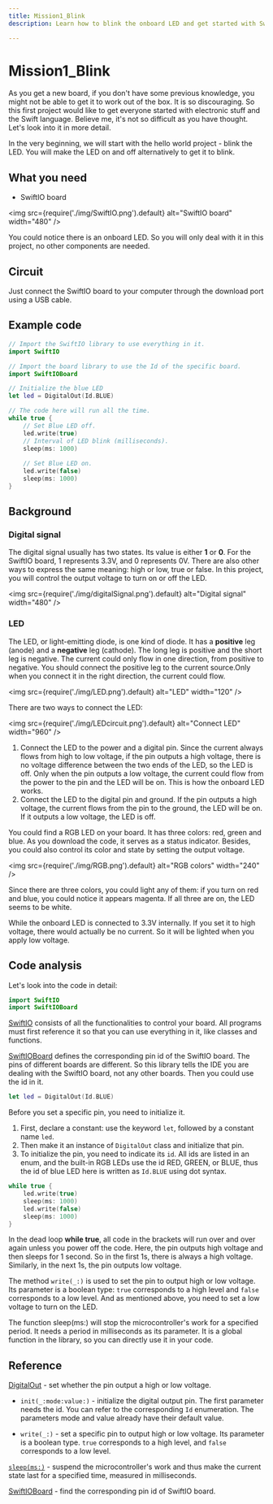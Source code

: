 ```yaml
---
title: Mission1_Blink
description: Learn how to blink the onboard LED and get started with Swift language.

---
```


# Mission1_Blink

As you get a new board, if you don't have some previous knowledge, you might not be able to get it to work out of the box. It is so discouraging. So this first project would like to get everyone started with electronic stuff and the Swift language. Believe me, it's not so difficult as you have thought. Let's look into it in more detail.

In the very beginning, we will start with the hello world project - blink the LED. You will make the LED on and off alternatively to get it to blink.

## What you need

- SwiftIO board

<img
  src={require('./img/SwiftIO.png').default}
  alt="SwiftIO board" width="480"
/>


You could notice there is an onboard LED. So you will only deal with it in this project, no other components are needed.


## Circuit
Just connect the SwiftIO board to your computer through the download port using a USB cable.



## Example code

```swift
// Import the SwiftIO library to use everything in it.
import SwiftIO

// Import the board library to use the Id of the specific board. 
import SwiftIOBoard

// Initialize the blue LED 
let led = DigitalOut(Id.BLUE)

// The code here will run all the time. 
while true { 
    // Set Blue LED off. 
    led.write(true) 
    // Interval of LED blink (milliseconds).
    sleep(ms: 1000) 
     
    // Set Blue LED on. 
    led.write(false) 
    sleep(ms: 1000)
}
```


## Background

### Digital signal

The digital signal usually has two states. Its value is either **1** or **0**. For the SwiftIO board, 1 represents 3.3V, and 0 represents 0V. There are also other ways to express the same meaning: high or low, true or false. In this project, you will control the output voltage to turn on or off the LED.

<img
  src={require('./img/digitalSignal.png').default}
  alt="Digital signal" width="480"
/>

### LED

The LED, or light-emitting diode, is one kind of diode. It has a **positive** leg (anode) and a **negative** leg (cathode). The long leg is positive and the short leg is negative. The current could only flow in one direction, from positive to negative. You should connect the positive leg to the current source.Only when you connect it in the right direction, the current could flow.

<img
  src={require('./img/LED.png').default}
  alt="LED" width="120"
/>

There are two ways to connect the LED:

<img
  src={require('./img/LEDcircuit.png').default}
  alt="Connect LED" width="960"
/>

1. Connect the LED to the power and a digital pin. Since the current always flows from high to low voltage, if the pin outputs a high voltage, there is no voltage difference between the two ends of the LED, so the LED is off. Only when the pin outputs a low voltage, the current could flow from the power to the pin and the LED will be on. This is how the onboard LED works.
2. Connect the LED to the digital pin and ground. If the pin outputs a high voltage, the current flows from the pin to the ground, the LED will be on. If it outputs a low voltage, the LED is off.

You could find a RGB LED on your board. It has three colors: red, green and blue. As you download the code, it serves as a status indicator. Besides, you could also control its color and state by setting the output voltage.

<img
  src={require('./img/RGB.png').default}
  alt="RGB colors" width="240"
/>

Since there are three colors, you could light any of them: if you turn on red and blue, you could notice it appears magenta. If all three are on, the LED seems to be white.

While the onboard LED is connected to 3.3V internally. If you set it to high voltage, there would actually be no current. So it will be lighted when you apply low voltage.



## Code analysis

Let's look into the code in detail:

```swift
import SwiftIO
import SwiftIOBoard
```
[SwiftIO](https://swiftioapi.madmachine.io/) consists of all the functionalities to control your board. All programs must first reference it so that you can use everything in it, like classes and functions.

[SwiftIOBoard](https://github.com/madmachineio/MadBoards/blob/main/Sources/SwiftIOBoard/Id.swift) defines the corresponding pin id of the SwiftIO board. The pins of different boards are different. So this library tells the IDE you are dealing with the SwiftIO board, not any other boards. Then you could use the id in it.

```swift
let led = DigitalOut(Id.BLUE)
```

Before you set a specific pin, you need to initialize it. 

1. First, declare a constant: use the keyword `let`, followed by a constant name `led`.
2. Then make it an instance of `DigitalOut` class and initialize that pin.
3. To initialize the pin, you need to indicate its `id`. All ids are listed in an enum, and the built-in RGB LEDs use the id RED, GREEN, or BLUE, thus the id of blue LED here is written as `Id.BLUE` using dot syntax.

```swift
while true { 
    led.write(true) 
    sleep(ms: 1000) 
    led.write(false) 
    sleep(ms: 1000)
}
```

In the dead loop **while true**, all code in the brackets will run over and over again unless you power off the code. Here, the pin outputs high voltage and then sleeps for 1 second. So in the first 1s, there is always a high voltage. Similarly, in the next 1s, the pin outputs low voltage.

The method `write(_:)` is used to set the pin to output high or low voltage. Its parameter is a boolean type: `true` corresponds to a high level and `false` corresponds to a low level. And as mentioned above, you need to set a low voltage to turn on the LED.

The function sleep(ms:) will stop the microcontroller's work for a specified period. It needs a period in milliseconds as its parameter. It is a global function in the library, so you can directly use it in your code.

## Reference

[DigitalOut](https://swiftioapi.madmachine.io/Classes/DigitalOut.html) - set whether the pin output a high or low voltage.

- `init(_:mode:value:)` - initialize the digital output pin. The first parameter needs the id. You can refer to the corresponding `Id` enumeration. The parameters mode and value already have their default value.

- `write(_:)` - set a specific pin to output high or low voltage. Its parameter is a boolean type. `true` corresponds to a high level, and `false` corresponds to a low level.

[`sleep(ms:)`](https://swiftioapi.madmachine.io/Functions.html#/s:7SwiftIO5sleep2msySi_tF) - suspend the microcontroller's work and thus make the current state last for a specified time, measured in milliseconds.

[SwiftIOBoard](https://github.com/madmachineio/MadBoards/blob/main/Sources/SwiftIOBoard/Id.swift) - find the corresponding pin id of SwiftIO board.

